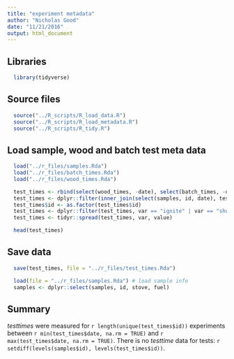 ```yaml
---
title: "experiment metadata"
author: "Nicholas Good"
date: "11/21/2016"
output: html_document
---
```


## Libraries

```r
  library(tidyverse)
```

## Source files

```r
  source("../R_scripts/R_load_data.R")
  source("../R_scripts/R_load_metadata.R")
  source("../R_scripts/R_tidy.R")
```

## Load sample, wood and batch test meta data

```r
  load("../r_files/samples.Rda")
  load("../r_files/batch_times.Rda")
  load("../r_files/wood_times.Rda")
```

```r
  test_times <- rbind(select(wood_times, -date), select(batch_times, -date))
  test_times <- dplyr::filter(inner_join(select(samples, id, date), test_times, by = "id"), is.na(value)==FALSE)
  test_times$id <- as.factor(test_times$id)
  test_times <- dplyr::filter(test_times, var == "ignite" | var == "shutdown")
  test_times <- tidyr::spread(test_times, var, value)
```

```r
  head(test_times)
```

## Save data

```r
  save(test_times, file = "../r_files/test_times.Rda")
```

```r
  load(file = "../r_files/samples.Rda") # load sample info
  samples <- dplyr::select(samples, id, stove, fuel)
```

## Summary

$test times$ were measured for `r length(unique(test_times$id))` experiments between `r min(test_times$date, na.rm = TRUE)` and `r max(test_times$date, na.rm = TRUE)`. There is no $test time$ data for tests: `r setdiff(levels(samples$id), levels(test_times$id))`.